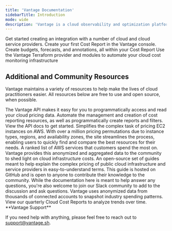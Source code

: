```yaml
---
title: 'Vantage Documentation'
sidebarTitle: Introduction
mode: wide
description: 'Vantage is a cloud observability and optimization platform that aggregates cloud infrastructure costs across providers to deliver a centralized view into total cloud spend. Vantage has multiple tools for optimizing cloud spend and provides organizations with advanced FinOps workflows and cost governance.'
---
```



<CardGroup cols={3}>
  <IntroCard img="/images/docs-site-card-integrations.jpg" title="Quickstart">
    Get started creating an integration with a number of cloud and cloud service
    providers.
  </IntroCard>
  <IntroCard
    img="/images/docs-site-card-cloud-cost-report.jpg"
    title="Cost Reports"
  >
    Create your first Cost Report in the Vantage console. Create budgets,
    forecasts, and annotations, all within your Cost Report
  </IntroCard>
  <IntroCard
    img="/images/docs-site-card-terraform.jpg"
    title="Terraform Provider"
  >
    Use the Vantage Terraform provider and modules to automate your cloud cost
    monitoring infrastructure
  </IntroCard>
</CardGroup>

## Additional and Community Resources[](#additional-and-community-resources 'Direct link to Additional and Community Resources')

Vantage maintains a variety of resources to help make the lives of cloud practitioners easier. All resources below are free to use and open source, when possible.

<CardGroup cols={3}>
  <IntroCard img="/images/docs-site-card-api.jpg" title="API Documentation">
    The Vantage API makes it easy for you to programmatically access and read
    your cloud pricing data. Automate the management and creation of cost
    reporting resources, as well as programmatically create reports and filters.
    View the API docs to get started.
  </IntroCard>
  <IntroCard img="/images/docs-site-card-ec2.jpg" title="EC2Instances.info">
    Simplifies the complex task of pricing EC2 instances on AWS. With over a
    million pricing permutations due to instance types, regions, and
    availability zones, the site streamlines the process, enabling users to
    quickly find and compare the best resources for their needs.
  </IntroCard>
  <IntroCard
    img="/images/docs-site-card-cloud-cost-report.jpg"
    title="AWS Cost Leaderboard"
  >
    A ranked list of AWS services that customers spend the most on. Vantage
    provides this anonymized and aggregated data to the community to shed light
    on cloud infrastructure costs.
  </IntroCard>
  <IntroCard
    img="/images/docs-site-card-handbook.jpg"
    title="Cloud Cost Handbook"
  >
    An open-source set of guides meant to help explain the complex pricing of
    public cloud infrastructure and service providers in easy-to-understand
    terms. This guide is hosted on GitHub and is open to anyone to contribute
    their knowledge to the community.
  </IntroCard>
  <IntroCard img="/images/docs-site-card-slack.jpg" title="Slack Community">
    While the documentation here is meant to help answer any questions, you're
    also welcome to join our Slack community to add to the discussion and ask
    questions.
  </IntroCard>
  <IntroCard
    img="/images/docs-site-card-cloud-cost-report.jpg"
    title="Cloud Cost Reports"
  >
    Vantage uses anonymized data from thousands of connected accounts to
    snapshot industry spending patterns. View our quarterly Cloud Cost Reports
    to analyze trends over time.
  </IntroCard>
</CardGroup>

<Note>
**Vantage Support**

If you need help with anything, please feel free to reach out to [support@vantage.sh](mailto:support@vantage.sh).

</Note>
